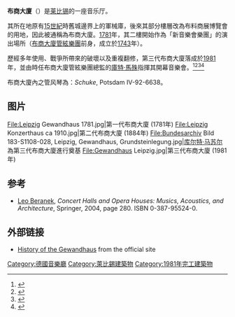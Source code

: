 '''布商大廈'''（{{lang-de|'''Gewandhaus'''}}）是[[莱比锡|莱比锡]]的一座音乐厅。

其所在地原有[[15世纪|15世紀]]時舊城邊界上的軍械庫，後來其部分樓層改為布料商展博覽會的用地，因此被通稱為布商大廈。[[1781年|1781]]年，其二樓開始作為「新音樂會樂團」的演出場所（[[萊比錫布商大廈管弦樂團|布商大廈管絃樂團]]前身，成立於[[1743年|1743]]年）。

歷經多年使用、戰爭所帶來的破壞以及重複翻修，第三代布商大廈落成於[[1981年|1981]]年，並由時任布商大廈管絃樂團總監的[[库尔特·马苏尔|庫特·馬殊]]指揮其開幕音樂會。<ref>{{Cite web|url=http://solomo.xinmedia.com/music/3320-orchestragewandhaus|title=德國｜萊比錫布商大廈管弦樂團-欣音樂-欣傳媒音樂頻道|accessdate=2017-01-03|work=欣傳媒}}</ref><ref>{{Cite web|url=http://taiwan-motherofmine.blogspot.com/2009/07/augustus-neues-gewandhaus.html|title=清清的世界旅行圖鑑: 德國薩克森省 萊比錫 奧古斯都 (Augustus) 廣場 萊比錫布商大廈音樂廳 (Neues Gewandhaus)|accessdate=2017-01-03|last=清清的世界旅行圖鑑|work=清清的世界旅行圖鑑}}</ref><ref>{{Cite web|url=http://par.npac-ntch.org/article/show/1346406718665441|title=浴火重生的音樂聖殿 ──萊比錫布商大廈音樂廳 - 國家表演藝術中心-國家兩廳院 《PAR表演藝術》雜誌社|accessdate=2017-01-03|work=par.npac-ntch.org}}</ref><ref>{{Cite news|url=http://fluteliza.idv.tw/blog/%E8%90%8A%E6%AF%94%E9%8C%AB%E5%B8%83%E5%95%86%E5%A4%A7%E5%BB%88%E7%AE%A1%E7%B5%83%E6%A8%82%E5%9C%98%EF%BC%88gewandhaus-orchester%EF%BC%89/|title=萊比錫布商大廈管絃樂團（Gewandhaus Orchester）|date=2013-10-22|newspaper=純慧的音樂沙龍|accessdate=2017-01-03|language=zh-TW}}</ref>

布商大廈內之管风琴為：''Schuke'', Potsdam IV-92-6638。

==图片==
<gallery>
File:Leipzig Gewandhaus 1781.jpg|第一代布商大廈 (1781年)
File:Leipzig Konzerthaus ca 1910.jpg|第二代布商大廈 (1884年)
File:Bundesarchiv Bild 183-S1108-028, Leipzig, Gewandhaus, Grundsteinlegung.jpg|[[库尔特·马苏尔|库尔特·马苏尔]]為第三代布商大廈進行奠基
File:Gewandhaus Leipzig.jpg|第三代布商大廈 (1981年)
</gallery>

==参考==
{{Reflist|2}}
* [[Leo_Beranek|Leo Beranek]], ''Concert Halls and Opera Houses: Musics, Acoustics, and Architecture'', Springer, 2004, page 280. ISBN 0-387-95524-0.

==外部链接==
{{Commonscat|Neues Gewandhaus|Neues Gewandhaus (Gewandhaus No. 3)}}
* [https://web.archive.org/web/20130227005922/http://www.gewandhaus.de/gewandhaus-orchestra/history/ History of the Gewandhaus] from the official site


{{coord|51|20|16|N|12|22|50|E|region:DE-SN_type:landmark|display=title}}

{{Authority control}}
[[Category:德國音樂廳|Category:德國音樂廳]]
[[Category:萊比錫建築物|Category:萊比錫建築物]]
[[Category:1981年完工建築物|Category:1981年完工建築物]]